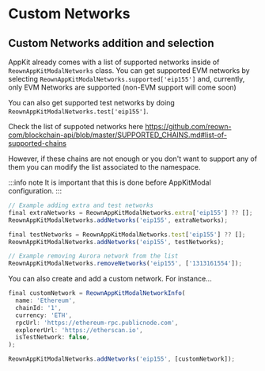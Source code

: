 # Custom Networks

## Custom Networks addition and selection

AppKit already comes with a list of supported networks inside of `ReownAppKitModalNetworks` class. You can get supported EVM networks by selecting `ReownAppKitModalNetworks.supported['eip155']` and, currently, only EVM Networks are supported (non-EVM support will come soon)

You can also get supported test networks by doing `ReownAppKitModalNetworks.test['eip155']`.

Check the list of suppoted networks here https://github.com/reown-com/blockchain-api/blob/master/SUPPORTED_CHAINS.md#list-of-supported-chains

However, if these chains are not enough or you don't want to support any of them you can modify the list associated to the namespace.

:::info note
It is important that this is done before AppKitModal configuration.
:::

```javascript
// Example adding extra and test networks
final extraNetworks = ReownAppKitModalNetworks.extra['eip155'] ?? [];
ReownAppKitModalNetworks.addNetworks('eip155', extraNetworks);

final testNetworks = ReownAppKitModalNetworks.test['eip155'] ?? [];
ReownAppKitModalNetworks.addNetworks('eip155', testNetworks);

// Example removing Aurora network from the list
ReownAppKitModalNetworks.removeNetworks('eip155', ['1313161554']);
```

You can also create and add a custom network. For instance...

```javascript
final customNetwork = ReownAppKitModalNetworkInfo(
  name: 'Ethereum',
  chainId: '1',
  currency: 'ETH',
  rpcUrl: 'https://ethereum-rpc.publicnode.com',
  explorerUrl: 'https://etherscan.io',
  isTestNetwork: false,
);

ReownAppKitModalNetworks.addNetworks('eip155', [customNetwork]);
```